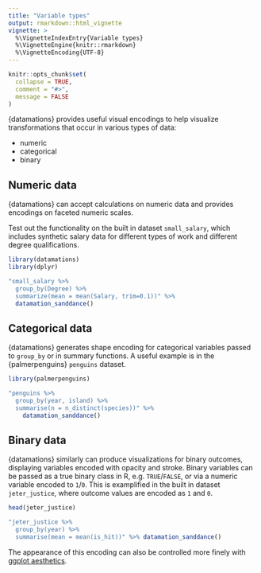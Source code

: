 ```yaml
---
title: "Variable types"
output: rmarkdown::html_vignette
vignette: >
  %\VignetteIndexEntry{Variable types}
  %\VignetteEngine{knitr::rmarkdown}
  %\VignetteEncoding{UTF-8}
---
```


```r
knitr::opts_chunk$set(
  collapse = TRUE,
  comment = "#>",
  message = FALSE
)
```

{datamations} provides useful visual encodings to help visualize transformations that occur in various types of data:

-   numeric
-   categorical
-   binary

## Numeric data

{datamations} can accept calculations on numeric data and provides encodings on faceted numeric scales. 

Test out the functionality on the built in dataset `small_salary`, which includes synthetic salary data for different types of work and different degree qualifications.

```r
library(datamations)
library(dplyr)
```

```r
"small_salary %>%
  group_by(Degree) %>%
  summarize(mean = mean(Salary, trim=0.1))" %>%
  datamation_sanddance()
```

## Categorical data

{datamations} generates shape encoding for categorical variables passed to `group_by` or in summary functions. A useful example is in the {palmerpenguins} `penguins` dataset.

```r
library(palmerpenguins)

"penguins %>%
  group_by(year, island) %>%
  summarise(n = n_distinct(species))" %>%
    datamation_sanddance()
```

## Binary data

{datamations} similarly can produce visualizations for binary outcomes, displaying variables encoded with opacity and stroke. Binary variables can be passed as a true binary class in R, e.g. `TRUE`/`FALSE`, or via a numeric variable encoded to `1`/`0`. This is examplified in the built in dataset `jeter_justice`, where outcome values are encoded as `1` and `0`.

```r
head(jeter_justice)
```

```r
"jeter_justice %>%
  group_by(year) %>%
  summarise(mean = mean(is_hit))" %>% datamation_sanddance()
```

The appearance of this encoding can also be controlled more finely with [ggplot aesthetics](https://microsoft.github.io/datamations/articles/finer_control.html).